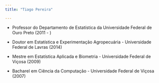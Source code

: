 ```yaml
---
title: "Tiago Pereira"

---
```


-   Professor do Departamento de Estatística da Universidade Federal de Ouro Preto (2011 - )

-   Doutor em Estatística e Experimentação Agropecuária - Universidade Federal de Lavras (2014)

-   Mestre em Estatística Aplicada e Biometria - Universidade Federal de Viçosa (2009)

-   Bacharel em Ciência da Computação - Universidade Federal de Viçosa (2007)
